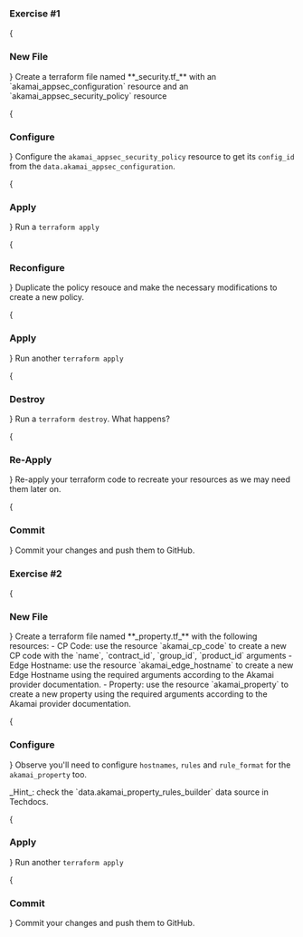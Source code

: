 
### Exercise \#1

<Steps>
{<h3>New File</h3>}
Create a terraform file named **_security.tf_** with an `akamai_appsec_configuration` resource and an `akamai_appsec_security_policy` resource

{<h3>Configure</h3>}
Configure the `akamai_appsec_security_policy` resource to get its `config_id` from the `data.akamai_appsec_configuration`.

{<h3>Apply</h3>}
Run a `terraform apply`

{<h3>Reconfigure</h3>}
Duplicate the policy resouce and make the necessary modifications to create a new policy.

{<h3>Apply</h3>}
Run another `terraform apply`

{<h3>Destroy</h3>}
Run a `terraform destroy`. What happens?

{<h3>Re-Apply</h3>}
Re-apply your terraform code to recreate your resources as we may need them later on.

{<h3>Commit</h3>}
Commit your changes and push them to GitHub.

</Steps>

### Exercise \#2

<Steps>
{<h3>New File</h3>}
Create a terraform file named **_property.tf_** with the following resources:
  - CP Code: use the resource `akamai_cp_code` to create a new CP code with the `name`, `contract_id`, `group_id`, `product_id` arguments
  - Edge Hostname: use the resource `akamai_edge_hostname` to create a new Edge Hostname using the required arguments according to the Akamai provider documentation. 
  - Property: use the resource `akamai_property` to create a new property using the required arguments according to the Akamai provider documentation. 

{<h3>Configure</h3>}
Observe you'll need to configure `hostnames`, `rules` and `rule_format` for the `akamai_property` too.

<Callout type="info" emoji="ℹ️">
  _Hint_: check the `data.akamai_property_rules_builder` data source in
  Techdocs.
</Callout>

{<h3>Apply</h3>}
Run another `terraform apply`

{<h3>Commit</h3>}
Commit your changes and push them to GitHub.

</Steps>
